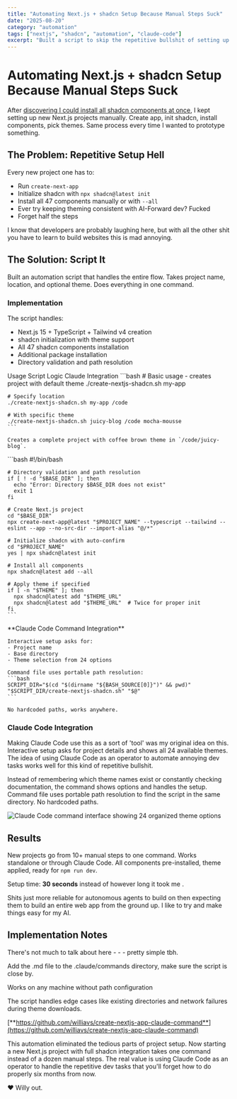 ```yaml
---
title: "Automating Next.js + shadcn Setup Because Manual Steps Suck"
date: "2025-08-20"
category: "automation"
tags: ["nextjs", "shadcn", "automation", "claude-code"]
excerpt: "Built a script to skip the repetitive bullshit of setting up Next.js projects with all shadcn components"
---
```



# Automating Next.js + shadcn Setup Because Manual Steps Suck

After [discovering I could install all shadcn components at once](https://willyv3.com/blog/43dcbe55-3245-4af6-8078-a00d02089e97), I kept setting up new Next.js projects manually. Create app, init shadcn, install components, pick themes. Same process every time I wanted to prototype something.


## The Problem: Repetitive Setup Hell

Every new project one has to:
- Run `create-next-app` 
- Initialize shadcn with `npx shadcn@latest init`
- Install all 47 components manually or with `--all`
- Ever try keeping theming consistent with AI-Forward dev? Fucked
- Forget half the steps

<Alert>
  <AlertDescription>
    I know that developers are probably laughing here, but with all the other shit you have to learn to build websites this is mad annoying. 
  </AlertDescription>
</Alert>

## The Solution: Script It

Built an automation script that handles the entire flow. Takes project name, location, and optional theme. Does everything in one command.

### Implementation

The script handles:
- Next.js 15 + TypeScript + Tailwind v4 creation
- shadcn initialization with theme support
- All 47 shadcn components installation
- Additional package installation
- Directory validation and path resolution

<Tabs defaultValue="usage">
  <TabsList>
    <TabsTrigger value="usage">Usage</TabsTrigger>
    <TabsTrigger value="script">Script Logic</TabsTrigger>
    <TabsTrigger value="claude">Claude Integration</TabsTrigger>
  </TabsList>
  
  <TabsContent value="usage">
    ```bash
    # Basic usage - creates project with default theme
    ./create-nextjs-shadcn.sh my-app
    
    # Specify location
    ./create-nextjs-shadcn.sh my-app /code
    
    # With specific theme
    ./create-nextjs-shadcn.sh juicy-blog /code mocha-mousse
    ```
    
    Creates a complete project with coffee brown theme in `/code/juicy-blog`.
  </TabsContent>
  
  <TabsContent value="script">
    ```bash
    #!/bin/bash
    
    # Directory validation and path resolution
    if [ ! -d "$BASE_DIR" ]; then
      echo "Error: Directory $BASE_DIR does not exist"
      exit 1
    fi
    
    # Create Next.js project
    cd "$BASE_DIR"
    npx create-next-app@latest "$PROJECT_NAME" --typescript --tailwind --eslint --app --no-src-dir --import-alias "@/*"
    
    # Initialize shadcn with auto-confirm
    cd "$PROJECT_NAME"
    yes | npx shadcn@latest init
    
    # Install all components
    npx shadcn@latest add --all
    
    # Apply theme if specified
    if [ -n "$THEME" ]; then
      npx shadcn@latest add "$THEME_URL"
      npx shadcn@latest add "$THEME_URL"  # Twice for proper init
    fi
    ```
  </TabsContent>
  
  <TabsContent value="claude">
    **Claude Code Command Integration**
    
    Interactive setup asks for:
    - Project name
    - Base directory 
    - Theme selection from 24 options
    
    Command file uses portable path resolution:
    ```bash
    SCRIPT_DIR="$(cd "$(dirname "${BASH_SOURCE[0]}")" && pwd)"
    "$SCRIPT_DIR/create-nextjs-shadcn.sh" "$@"
    ```
    
    No hardcoded paths, works anywhere.
  </TabsContent>
</Tabs>

### Claude Code Integration

Making Claude Code use this as a sort of 'tool' was my original idea on this. Interactive setup asks for project details and shows all 24 available themes. The idea of using Claude Code as an operator to automate annoying dev tasks works well for this kind of repetitive bullshit.

Instead of remembering which theme names exist or constantly checking documentation, the command shows options and handles the setup. Command file uses portable path resolution to find the script in the same directory. No hardcoded paths. 

![Claude Code command interface showing 24 organized theme options](/ccscriptdemo.png)

## Results

New projects go from 10+ manual steps to one command. Works standalone or through Claude Code. All components pre-installed, theme applied, ready for `npm run dev`.

Setup time: **30 seconds** instead of however long it took me .

Shits just more reliable for autonomous agents to build on then expecting them to build an entire web app from the ground up. I like to try and make things easy for my AI. 

## Implementation Notes

There's not much to talk about here - - - pretty simple tbh.

Add the .md file to the .claude/commands directory, make sure the script is close by. 

Works on any machine without path configuration

The script handles edge cases like existing directories and network failures during theme downloads.

[**https://github.com/williavs/create-nextjs-app-claude-command**](https://github.com/williavs/create-nextjs-app-claude-command)

This automation eliminated the tedious parts of project setup. Now starting a new Next.js project with full shadcn integration takes one command instead of a dozen manual steps. The real value is using Claude Code as an operator to handle the repetitive dev tasks that you'll forget how to do properly six months from now.

❤️ Willy out. 